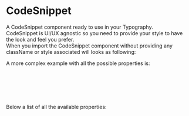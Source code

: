 
<Meta title="DCXLibrary/Typography/CodeSnippet/Documentation" />

# CodeSnippet

A CodeSnippet component ready to use in your Typography.  
CodeSnippet is UI/UX agnostic so you need to provide your style to have the look and feel you prefer.  
When you import the CodeSnippet component without providing any className or style associated will looks as following:  

<Canvas of={CodeSnippetStories.Unstyled} />

A more complex example with all the possible properties is:

```js
<CodeSnippet
  value="This is the content of the CodeSnippet."
  className="my-classname"
  props={{ id: 'my-code' }}
/>
```

Below a list of all the available properties:

<ArgTypes of={CodeSnippetStories} />
